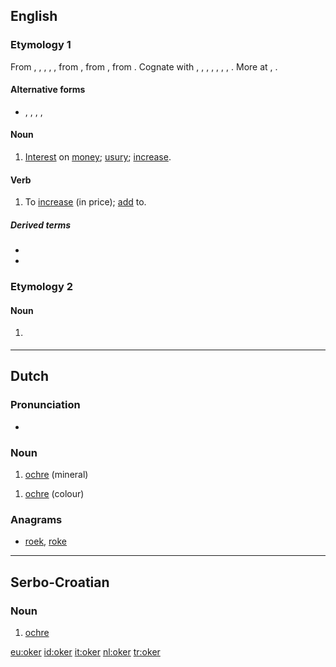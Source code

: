 ==English==

===Etymology 1===
From {{etyl|enm|en}} {{term|oker|lang=enm}}, {{term|okur|lang=enm}}, {{term|okir|lang=enm}}, {{term|okyr|lang=enm}}, {{term|ocker|lang=enm}}, from {{etyl|non|en}} {{term|ókr||usury|lang=non}}, from {{etyl|gem-pro|en}} {{recons|wōkraz||progeny, earnings, profit|lang=gem-pro}}, from {{etyl|ine-pro|en}} {{recons|h₂weg-||to add, increase|lang=ine-pro}}. Cognate with {{etyl|sco|-}} {{term|ocker||usury|lang=sco}}, {{etyl|is|-}} {{term|ókur||usury|lang=is}}, {{etyl|sv|-}} {{term|ocker||usury|lang=sv}}, {{etyl|de|-}} {{term|Wucher||usury, profiteering, racket|lang=de}}, {{etyl|nl|-}} {{term|woeker||usury|lang=nl}}, {{etyl|ang|-}} {{term|wocor|wōcor|increase, growth, fruit, usury|lang=ang}}, {{etyl|got|-}} {{term|||tr=wōkrs|interest, usury, tax|lang=got}}, {{etyl|la|-}} {{term|augere||to increase|lang=la}}. More at {{l|en|eke}}, {{l|en|wax}}.

====Alternative forms====
* {{l|en|ocker}}, {{l|en|occur}}, {{l|en|ockar}}, {{l|en|okir}}, {{l|en|okkir}}

====Noun====
{{en-noun}}

# {{context|Now|_|chiefly|_|dialectal|lang=en}} [[interest|Interest]] on [[money]]; [[usury]]; [[increase]].

====Verb====
{{en-verb}}

# {{context|transitive|Now|_|chiefly|_|dialectal|lang=en}} To [[increase]] (in price); [[add]] to.

=====Derived terms=====
* {{l|en|okerer}}
* {{l|en|okering}}

===Etymology 2===

====Noun====
{{en-noun}}

# {{context|mineralogy|lang=en}} {{alternative form of|ocher}}

{{Webster 1913}}

----

==Dutch==

===Pronunciation===
* {{audio|nl-oker.ogg|oker}}

===Noun===
{{nl-noun|m|okers|-}}

# [[ochre]] (mineral)

{{nl-noun|n|-|-}}

# [[ochre]] (colour)

===Anagrams===
* [[roek#Dutch|roek]], [[roke#Dutch|roke]]

----

==Serbo-Croatian==

===Noun===
{{sh-noun|r|g=m|окер}}

# [[ochre]]

[[eu:oker]]
[[id:oker]]
[[it:oker]]
[[nl:oker]]
[[tr:oker]]